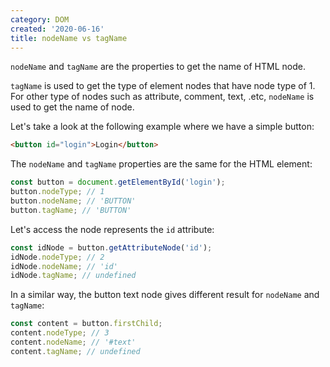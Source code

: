 ```yaml
---
category: DOM
created: '2020-06-16'
title: nodeName vs tagName
---
```


`nodeName` and `tagName` are the properties to get the name of HTML node.

`tagName` is used to get the type of element nodes that have node type of 1. For other type of nodes such as attribute, comment, text, .etc,
`nodeName` is used to get the name of node.

Let's take a look at the following example where we have a simple button:

```html
<button id="login">Login</button>
```

The `nodeName` and `tagName` properties are the same for the HTML element:

```js
const button = document.getElementById('login');
button.nodeType; // 1
button.nodeName; // 'BUTTON'
button.tagName; // 'BUTTON'
```

Let's access the node represents the `id` attribute:

```js
const idNode = button.getAttributeNode('id');
idNode.nodeType; // 2
idNode.nodeName; // 'id'
idNode.tagName; // undefined
```

In a similar way, the button text node gives different result for `nodeName` and `tagName`:

```js
const content = button.firstChild;
content.nodeType; // 3
content.nodeName; // '#text'
content.tagName; // undefined
```
